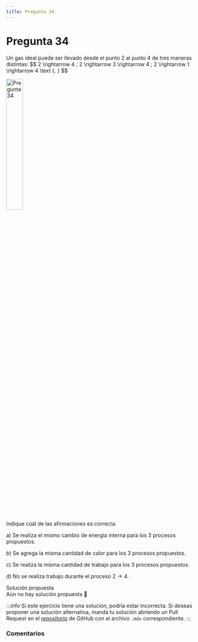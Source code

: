 ```yaml
---
title: Pregunta 34
---
```



# Pregunta 34

<div className="exercise">
Un gas ideal puede ser llevado desde el punto 2 al punto 4 de tres maneras distintas:
$$
2 \rightarrow 4 ; 2 \rightarrow 3 \rightarrow 4 ; 2 \rightarrow 1 \rightarrow 4 \text {. }
$$

<Image
  src="science/thermodynamics/exercises/2016-2/p34/image.png"
  alt="Pregunta 34"
  width="30%"
/>

Indique cuál de las afirmaciones es correcta:

a) Se realiza el mismo cambio de energía interna para los 3 procesos propuestos.


b) Se agrega la misma cantidad de calor para los 3 procesos propuestos.

c) Se realiza la misma cantidad de trabajo para los 3 procesos propuestos.

d) No se realiza trabajo durante el proceso $2 \rightarrow 4$.
</div>

<MDXDetails>
<summary>Solución propuesta</summary>

<div className="exercise">
Aún no hay solución propuesta 🥲
</div>

:::info
Si este ejercicio tiene una solución, podría estar incorrecta. Si deseas proponer una solución alternativa, manda tu solución abriendo
un Pull Request en el [repositorio](https://github.com/crow-rojas/apuntes-fundamentals/pulls) de GitHub con el archivo
`.mdx` correspondiente.
:::

</MDXDetails>

### Comentarios

<Disqus
  url="https://crow-rojas.github.io/apuntes-fundamentals/docs/science/thermodynamics/exercises/2016-2/p34"
  identifier="docs/science/thermodynamics/exercises/2016-2/p34"
  title="2016-2 Termodinámica - Pregunta 34"
/>
